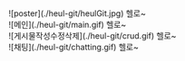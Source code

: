<div>
  ![poster](./heul-git/heulGit.jpg)
  <span>헬로~</span>
</div>

<div>
  ![메인](./heul-git/main.gif)
  <span>헬로~</span>
</div>

<div>
  ![게시물작성수정삭제](./heul-git/crud.gif)
  <span>헬로~</span>
</div>

<div>
  ![채팅](./heul-git/chatting.gif)
  <span>헬로~</span>
</div>
